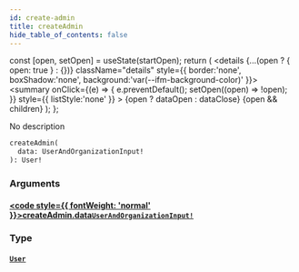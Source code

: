 ```yaml
---
id: create-admin
title: createAdmin
hide_table_of_contents: false
---
```







  const [open, setOpen] = useState(startOpen);
  return (
    <details {...(open ? { open: true } : {})} className="details" style={{ border:'none', boxShadow:'none', background:'var(--ifm-background-color)' }}>
      <summary
        onClick={(e) => {
          e.preventDefault();
          setOpen((open) => !open);
        }}
        style={{ listStyle:'none' }}
      >
      {open ? dataOpen : dataClose}
      </summary>
      {open && children}
    </details>
  );
};




No description


```graphql
createAdmin(
  data: UserAndOrganizationInput!
): User!
```


### Arguments

#### [<code style={{ fontWeight: 'normal' }}>createAdmin.<b>data</b></code>](#)<Bullet />[`UserAndOrganizationInput!`](/schema/inputs/user-and-organization-input) <Badge class="secondary" text="non-null"/> <Badge class="secondary" text="input"/>
> 
> 

### Type

#### [`User`](/schema/objects/user) <Badge class="secondary" text="object"/>
> 
> 



